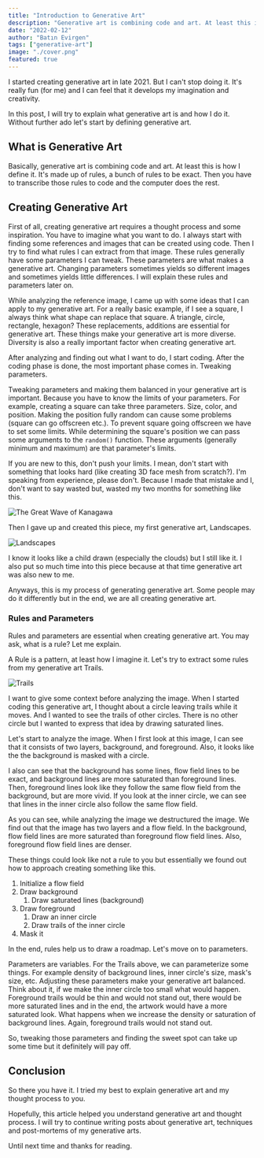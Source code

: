 ```yaml
---
title: "Introduction to Generative Art"
description: "Generative art is combining code and art. At least this is how I define it. It's basically converting bunch of rules into code and leave the rest to the computer."
date: "2022-02-12"
author: "Batın Evirgen"
tags: ["generative-art"]
image: "./cover.png"
featured: true
---
```


I started creating generative art in late 2021. But I can't stop doing it. It's really fun (for me) and I can feel that it develops my imagination and creativity.
 
In this post, I will try to explain what generative art is and how I do it. Without further ado let's start by defining generative art.
 
## What is Generative Art
Basically, generative art is combining code and art. At least this is how I define it. It's made up of rules, a bunch of rules to be exact. Then you have to transcribe
those rules to code and the computer does the rest.
 
## Creating Generative Art
First of all, creating generative art requires a thought process and some inspiration. You have to imagine what you want to do. I always start with finding some
references and images that can be created using code. Then I try to find what rules I can extract from that image. These rules generally have some parameters I can tweak.
These parameters are what makes a generative art. Changing parameters sometimes yields so different images and sometimes yields little differences. I will explain
these rules and parameters later on.
 
While analyzing the reference image, I came up with some ideas that I can apply to my generative art. For a really basic example, if I see a square, I always think
what shape can replace that square. A triangle, circle, rectangle, hexagon? These replacements, additions are essential for generative art. These things make
your generative art is more diverse. Diversity is also a really important factor when creating generative art.
 
After analyzing and finding out what I want to do, I start coding. After the coding phase is done, the most important phase comes in. Tweaking parameters.
 
Tweaking parameters and making them balanced in your generative art is important. Because you have to know the limits of your parameters. For example, creating
a square can take three parameters. Size, color, and position. Making the position fully random can cause some problems (square can go offscreen etc.). To prevent square
going offscreen we have to set some limits. While determining the square's position we can pass some arguments to the `random()` function. These arguments
(generally minimum and maximum) are that parameter's limits.
 
If you are new to this, don't push your limits. I mean, don't start with something that looks hard (like creating 3D face mesh from scratch?).
I'm speaking from experience, please don't. Because I made that mistake and I, don't want to say wasted but, wasted my two months for something like this.
 
![The Great Wave of Kanagawa](./the-great-wave-of-kanagawa.jpg)
 
Then I gave up and created this piece, my first generative art, Landscapes.
 
![Landscapes](./landscapes-01.png)
 
I know it looks like a child drawn (especially the clouds) but I still like it. I also put so much time into this piece because at that time generative art was also new to me.
 
Anyways, this is my process of generating generative art. Some people may do it differently but in the end, we are all creating generative art.
 
### Rules and Parameters
Rules and parameters are essential when creating generative art. You may ask, what is a rule? Let me explain.
 
A Rule is a pattern, at least how I imagine it. Let's try to extract some rules from my generative art Trails.
 
![Trails](./trails-01.png)
 
I want to give some context before analyzing the image. When I started coding this generative art, I thought about a circle leaving trails while it moves. And I
wanted to see the trails of other circles. There is no other circle but I wanted to express that idea by drawing saturated lines.
 
Let's start to analyze the image. When I first look at this image, I can see that it consists of two layers, background, and foreground. Also, it looks like the
the background is masked with a circle.
 
I also can see that the background has some lines, flow field lines to be exact, and background lines are more saturated than foreground lines. Then, foreground lines look like they follow the same flow field from the background, but are more vivid. If you look at the inner circle, we can see that lines in the inner circle also follow the
same flow field.
 
As you can see, while analyzing the image we destructured the image. We find out that the image has two layers and a flow field. In the background, flow field lines are
more saturated than foreground flow field lines. Also, foreground flow field lines are denser.
 
These things could look like not a rule to you but essentially we found out how to approach creating something like this.
 
1. Initialize a flow field
2. Draw background
    1. Draw saturated lines (background)
3. Draw foreground
    1. Draw an inner circle
    2. Draw trails of the inner circle
4. Mask it
 
In the end, rules help us to draw a roadmap. Let's move on to parameters.
 
Parameters are variables. For the Trails above, we can parameterize some things. For example density of background lines, inner circle's size, mask's size, etc. Adjusting
these parameters make your generative art balanced. Think about it, if we make the inner circle too small what would happen. Foreground trails would be thin and would not
stand out, there would be more saturated lines and in the end, the artwork would have a more saturated look. What happens when we increase the density or saturation of background
lines. Again, foreground trails would not stand out.
 
So, tweaking those parameters and finding the sweet spot can take up some time but it definitely will pay off.
 
## Conclusion
So there you have it. I tried my best to explain generative art and my thought process to you.
 
Hopefully, this article helped you understand generative art and thought process. I will try to continue writing posts about generative art, techniques and
post-mortems of my generative arts.
 
Until next time and thanks for reading.